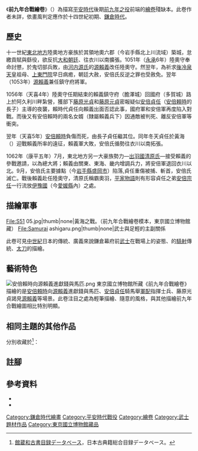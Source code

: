 {{refimprove|time=2017-01-26T13:11:28+00:00}}
{{infobox artwork
| title = 前九年合戰繪卷
| image_file = 前九年合戰繪卷.jpg|前九年合戰繪卷，現存於東京國立博物館。|500px
| other_language_1  = 日語
| other_title_1 = {{lang|ja|前九年合戦絵巻/ぜんくねんかっせんえまき}}
| caption = 現收藏於日本國立東京博物館
| artist = 未詳
| year = 推估十四世紀([[鎌倉時代|鎌倉時代]])
| dimensions = 30.7×380.8
| type = 紙本設色
| museum = 日本國立東京博物館
}}
《'''前九年合戰繪卷'''》（{{jpn|j=前九年合戦絵巻|hg=ぜんくねんかっせんえまき|rm= Zenkunen Kassen Emaki |f=y}}）為描寫[[平安時代|平安時代]]後期[[前九年之役|前九年之役]]前端的[[繪卷|繪卷]]殘缺本。此卷作者未詳，依畫風判定應作於十四世紀初期、[[鎌倉時代|鎌倉時代]]。

==歷史==
{{Main|前九年之役}}
十一世紀[[東北地方_(日本)|東北地方]]陸奧地方豪族{{tsl|ja|安倍氏 (奧州)|安倍氏 (奥州)|安倍氏}}於其領地奧六郡（今岩手縣北上川流域）築城，怠繳貢賦與繇役，欲反抗[[大和王權|大和朝廷]]、往衣川以南擴張。1051年（[[永承|永承]]6年）陸奧守{{tsl|ja|藤原登任}}奉命討懲，於鬼切部兵敗，由[[河内源氏|河内源氏]]的[[源賴義|源賴義]]改任陸奧守。然翌年，為祈求[[後冷泉天皇|後冷泉天皇]]祖母、[[藤原彰子|上東門院]]早日病癒，朝廷大赦，安倍氏反逆之罪也受赦免。翌年（1053年）[[源賴義|源賴義]]兼任鎮守府將軍。

1056年（天喜4年）陸奧守任期結束的賴義鎮守府（膽澤城）回國府（多賀城）路上於阿久利川畔紮營，獲部下[[藤原光貞|藤原光貞]]和[[藤原元貞|藤原元貞]]密報疑似[[安倍貞任|安倍貞任]]（[[安倍頼時|安倍頼時]]的長子）主導的夜襲，賴時代貞任向賴義出面否認此事，國府軍和安倍軍再度陷入對戰。而後又有安倍賴時的兩名女婿（隸屬賴義兵下）{{tsl|ja|平永衡}}因通敵被判死、{{tsl|ja|藤原經清}}離反安倍軍等衝突。

翌年（天喜5年）[[安倍頼時|安倍頼時]]負傷而死，由長子貞任繼其位。同年冬天貞任於黃海（{{tsl|ja|黄海の戦い}}）迎戰賴義所率的遠征，賴義軍大敗，安倍氏循勢往衣川以南拓張。

1062年（康平五年）7月，東北地方另一大豪族勢力—[[出羽國|出羽國]][[清原氏|清原氏]]—接受賴義的參戰邀請，以{{tsl|ja|清原武則}}為總大將；賴義由關東、東海、畿内增調兵力，將安倍軍退回衣川以北。9月，安倍氏主要據點{{tsl|ja|厨川柵廚川柵}}（今[[岩手縣|岩手縣]][[盛岡市|盛岡市]]）陷落,貞任重傷被捕、斬首，安倍氏滅亡。戰後賴義赴任陸奧守，清原氏稱霸奧羽，[[平家物語|平家物語]]則有形容貞任之弟[[安倍宗任|安倍宗任]]一行流放[[伊豫國|伊豫國]]（今[[愛媛縣|愛媛縣]]內）之處。

==描繪軍事==
<gallery>
File:S51 05.jpg|thumb|none|黃海之戰。（前九年合戰繪卷模本，東京國立博物館藏）
File:Samurai ashigaru.png|thumb|none|武士與足輕的主副關係
</gallery>

此卷可見[[中世紀|中世紀]]日本{{tsl|ja|軍事貴族}}的{{tsl|ja|武士団}}傳統、廣義來說鎌倉幕府前[[武士|武士]]在戰場上的姿態、{{tsl|ja|笠懸}}的[[騎射|騎射]]傳統、[[太刀|太刀]]的描繪。

==藝術特色==
[[File:安倍賴時向源賴義進獻錢與馬匹.png|thumb]]
東京國立博物館所藏《前九年合戰繪卷》描繪的是[[安倍頼時|安倍頼時]]向[[源賴義|源賴義]]進獻錢與馬匹、[[安倍貞任|安倍貞任]]騎馬舉[[軍配|軍配]]指揮士兵、藤原光貞謁見[[源賴義|源賴義]]等場景。此卷注目之處為輕筆描繪、隨意的風格，與其他描繪前九年合戰繪圖相比特別明顯。

==相同主題的其他作品==
分別收藏於<ref>[http://base1.nijl.ac.jp/infolib/meta_pub/CsvSearch.cgi 館蔵和古書目録データベース]，日本古典籍総合目録データベース。</ref>：
{{column|2|
*[[國立國會圖書館|國立國會圖書館]]
*[[静嘉堂文庫|静嘉堂文庫]]
*東京岩崎
*宫內廳
*[[早稻田大學|早稻田大學]]
*東北大狩野文庫
*米澤興讓神宮
*{{tsl|ja|勧修寺家}}
*溝口宗博
}}
== 註腳 ==
{{reflist}}

==參考資料==
*{{cite web|url= http://www.gregorius.jp/presentation/page_51.html|title= 前九年の役|publisher= グレゴリウス講座|accessdate= 23 December 2016|archive-date= 2016-03-05|archive-url= https://web.archive.org/web/20160305001013/http://www.gregorius.jp/presentation/page_51.html|dead-url= no}}
*{{cite web|url=http://j-art.hix05.com/12emaki/emaki.index.htmlhttp://j-art.hix05.com/12emaki/emaki.index.html|title=鎌倉時代の絵巻物|author=壺齋散人（引地博信）|publisher=日本の美術|accessdate=23 December 2016}}{{dead link|date=2018年5月 |bot=InternetArchiveBot |fix-attempted=yes }}

[[Category:鎌倉時代繪畫|Category:鎌倉時代繪畫]]
[[Category:平安時代戰役|Category:平安時代戰役]]
[[Category:繪卷|Category:繪卷]]
[[Category:武士題材作品|Category:武士題材作品]]
[[Category:東京國立博物館藏品|Category:東京國立博物館藏品]]